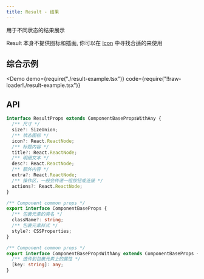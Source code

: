 ```yaml
---
title: Result - 结果
---
```


用于不同状态的结果展示

Result 本身不提供图标和插画, 你可以在 [Icon](/docs/components/base/icon/) 中寻找合适的来使用

## 综合示例

<Demo
  demo={require("./result-example.tsx")}
  code={require("!!raw-loader!./result-example.tsx")}
></Demo>

## API

```ts
interface ResultProps extends ComponentBasePropsWithAny {
  /** 尺寸 */
  size?: SizeUnion;
  /** 状态图标 */
  icon?: React.ReactNode;
  /** 标题内容 */
  title?: React.ReactNode;
  /** 明细文本 */
  desc?: React.ReactNode;
  /** 额外内容 */
  extra?: React.ReactNode;
  /** 操作区，一般会传递一组按钮或连接 */
  actions?: React.ReactNode;
}

/** Component common props */
export interface ComponentBaseProps {
  /** 包裹元素的类名 */
  className?: string;
  /** 包裹元素样式 */
  style?: CSSProperties;
}

/** Component common props */
export interface ComponentBasePropsWithAny extends ComponentBaseProps {
  /** 透传到包裹元素上的属性 */
  [key: string]: any;
}
```
